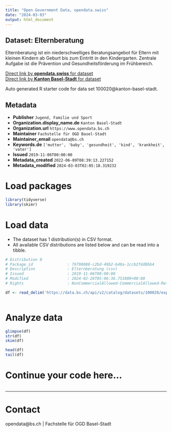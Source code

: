 ```yaml
---
title: "Open Government Data, opendata.swiss"
date: "2024-03-03"
output: html_document
---
```


## Dataset: Elternberatung

Elternberatung ist ein niederschwelliges Beratungsangebot für Eltern mit kleinen Kindern ab Geburt bis zum Eintritt in den Kindergarten. Zentrale Aufgabe ist die Prävention und Gesundheitsförderung im Frühbereich.

[Direct link by **opendata.swiss** for dataset](https://opendata.swiss/de/dataset/elternberatung)<br>
[Direct link by **Kanton Basel-Stadt** for dataset](https://data.bs.ch/explore/dataset/100020/)

Auto generated R starter code for data set 100020@kanton-basel-stadt.

## Metadata

- **Publisher** `Jugend, Familie und Sport`
- **Organization.display_name.de** `Kanton Basel-Stadt`
- **Organization.url** `https://www.opendata.bs.ch`
- **Maintainer** `Fachstelle für OGD Basel-Stadt`
- **Maintainer_email** `opendata@bs.ch`
- **Keywords.de** `['mutter', 'baby', 'gesundheit', 'kind', 'krankheit', 'vater']`
- **Issued** `2019-11-06T00:00:00`
- **Metadata_created** `2022-06-09T08:39:13.227152`
- **Metadata_modified** `2024-03-03T02:05:18.319232`


# Load packages

```r

library(tidyverse)
library(skimr)

```

# Load data

-   The dataset has 1 distribution(s) in CSV format.
-   All available CSV distributions are listed below and can be read into a tibble.

```r

# Distribution 0
# Package_id               : 79798088-c2bd-49b2-b48a-1ccb2fdd8bb4
# Description              : Elternberatung (csv)
# Issued                   : 2019-11-06T00:00:00
# Modified                 : 2024-02-26T05:06:36.751000+00:00
# Rights                   : NonCommercialAllowed-CommercialAllowed-ReferenceRequired

df <- read_delim('https://data.bs.ch/api/v2/catalog/datasets/100020/exports/csv')



```

# Analyze data

```r

glimpse(df)
str(df)
skim(df)

head(df)
tail(df)

```

# Continue your code here...

```r

```

------------------------------------------------------------------------

# Contact

opendata@bs.ch | Fachstelle für OGD Basel-Stadt
